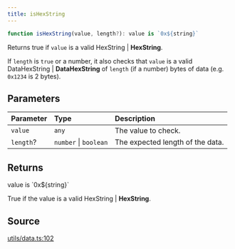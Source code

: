 ```yaml
---
title: isHexString
---
```


```ts
function isHexString(value, length?): value is `0x${string}`
```

Returns true if `value` is a valid HexString | **HexString**.

If `length` is `true` or a number, it also checks that `value` is a valid DataHexString | **DataHexString** of
`length` (if a number) bytes of data (e.g. `0x1234` is 2 bytes).

## Parameters

| Parameter | Type | Description |
| :------ | :------ | :------ |
| `value` | `any` | The value to check. |
| `length`? | `number` \| `boolean` | The expected length of the data. |

## Returns

value is \`0x$\{string\}\`

True if the value is a valid HexString | **HexString**.

## Source

[utils/data.ts:102](https://github.com/dominant-strategies/quais.js/blob/751386e3ad6372322a3c76548f56b903bfed1896/src/utils/data.ts#L102)
